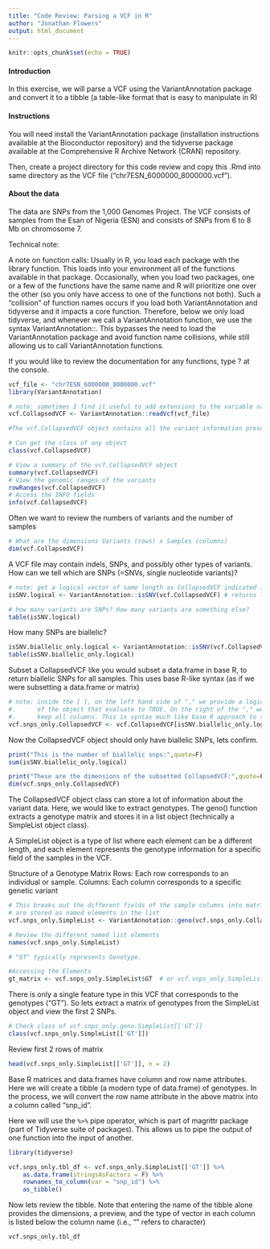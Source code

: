 ```yaml
---
title: "Code Review: Parsing a VCF in R"
author: "Jonathan Flowers"
output: html_document
---
```


```r
knitr::opts_chunk$set(echo = TRUE)
```


#### Introduction

In this exercise, we will parse a VCF using the VariantAnnotation package and convert it to a tibble (a table-like format that is easy to manipulate in R)

#### Instructions

You will need install the VariantAnnotation package (installation instructions available at the Bioconductor repository) and the tidyverse package available at the Comprehensive R Archive Network (CRAN) repository. 

Then, create a project directory for this code review and copy this .Rmd into same directory as the VCF file ("chr7ESN_6000000_8000000.vcf").

#### About the data

The data are SNPs from the 1,000 Genomes Project. The VCF consists of samples from the Esan of Nigeria (ESN) and consists of SNPs from 6 to 8 Mb on chromosome 7.

Technical note:

A note on function calls: Usually in R, you load each package with the library function. This loads into your environment all of the functions available in that package. Occasionally, when you load two packages, one or a few of the functions have the same name and R will prioritize one over the other (so you only have access to one of the functions not both). Such a "collision" of function names occurs if you load both VariantAnnotation and tidyverse and it impacts a core function. Therefore, below we only load tidyverse, and whenever we call a VariantAnnotation function, we use the syntax VariantAnnotation::<function>. This bypasses the need to load the VariantAnnotation package and avoid function name collisions, while still allowing us to call VariantAnnotation functions.

If you would like to review the documentation for any functions, type ?<function name> at the console.

```r
vcf_file <- "chr7ESN_6000000_8000000.vcf"
library(VariantAnnotation)

# note: sometimes I find it useful to add extensions to the variable name that describes the type of object the variable is, in this case a CollapsedVCF object
vcf.CollapsedVCF <- VariantAnnotation::readVcf(vcf_file)

#The vcf.CollapsedVCF object contains all the variant information present in the original VCF file but in an R-compatible format.

# Can get the class of any object
class(vcf.CollapsedVCF)

# View a summary of the vcf.CollapsedVCF object
summary(vcf.CollapsedVCF)
# View the genomic ranges of the variants
rowRanges(vcf.CollapsedVCF)
# Access the INFO fields
info(vcf.CollapsedVCF)

```

Often we want to review the numbers of variants and the number of samples

```r
# What are the dimensions Variants (rows) x Samples (columns)
dim(vcf.CollapsedVCF)
```

A VCF file may contain indels, SNPs, and possibly other types of variants. How can we tell which are SNPs (=SNVs, single nucleotide variants)?

```r
# note: get a logical vector of same length as CollapsedVCF indicated if variant is a SNP or something else
isSNV.logical <- VariantAnnotation::isSNV(vcf.CollapsedVCF) # returns logical vector

# how many variants are SNPs? How many variants are something else?
table(isSNV.logical)
```

How many SNPs are biallelic?

```r
isSNV.biallelic_only.logical <- VariantAnnotation::isSNV(vcf.CollapsedVCF,singleAltOnly=TRUE)
table(isSNV.biallelic_only.logical)
```


Subset a CollapsedVCF like you would subset a data.frame in base R, to return
biallelic SNPs for all samples. This uses base R-like syntax (as if we were subsetting
a data.frame or matrix)

```r
# note: inside the [ ], on the left hand side of "," we provide a logical vector to select rows
#.      of the object that evaluate to TRUE. On the right of the "," we provide nothing to 
#.      keep all columns. This is syntax much like base R approach to selecting rows and columns
vcf.snps_only.CollapsedVCF <- vcf.CollapsedVCF[isSNV.biallelic_only.logical, ]
```

Now the CollapsedVCF object should only have biallelic SNPs, lets confirm.
```r
print("This is the number of biallelic snps:",quote=F)
sum(isSNV.biallelic_only.logical)

print("These are the dimensions of the subsetted CollapsedVCF:",quote=F)
dim(vcf.snps_only.CollapsedVCF)
```

The CollapsedVCF object class can store a lot of information about the variant data. Here, we would like to extract genotypes. The geno() function extracts a genotype matrix and stores it in a list object (technically a SimpleList object class).

A SimpleList object is a type of list where each element can be a different length, and each element represents the genotype information for a specific field of the samples in the VCF.

Structure of a Genotype Matrix
Rows: Each row corresponds to an individual or sample.
Columns: Each column corresponds to a specific genetic variant

```r
# This breaks out the different fields of the sample columns into matrices. The matrices
# are stored as named elements in the list
vcf.snps_only.SimpleList <- VariantAnnotation::geno(vcf.snps_only.CollapsedVCF)

# Review the different named list elements 
names(vcf.snps_only.SimpleList)

# "GT" typically represents Genotype.

#Accessing the Elements
gt_matrix <- vcf.snps_only.SimpleList$GT  # or vcf.snps_only.SimpleList[["GT"]]

```

There is only a single feature type in this VCF that corresponds to the genotypes ("GT"). So lets extract a matrix of genotypes from the SimpleList object and view the first 2 SNPs.

```r
# Check class of vcf.snps_only.geno.SimpleList[['GT']]
class(vcf.snps_only.SimpleList[['GT']])
```

Review first 2 rows of matrix
```r
head(vcf.snps_only.SimpleList[['GT']], n = 2)
```

Base R matrices and data.frames have column and row name attributes. Here we will create a tibble (a modern type of data.frame) of genotypes. In the process, we will convert the row name attribute in the above matrix into a column called "snp_id".

Here we will use the `%>%` pipe operator, which is part of magrittr package (part of Tidyverse suite of packages). This allows us to pipe the output of one function into the input of another.

```r
library(tidyverse)

vcf.snps_only.tbl_df <- vcf.snps_only.SimpleList[['GT']] %>%
    as.data.frame(stringsAsFactors = F) %>%
    rownames_to_column(var = "snp_id") %>%
    as_tibble()
```

Now lets review the tibble. Note that entering the name of the tibble alone provides the dimensions, a preview, and the type of vector in each column is listed below the column name (i.e., "<chr>" refers to character)

```r
vcf.snps_only.tbl_df
```
